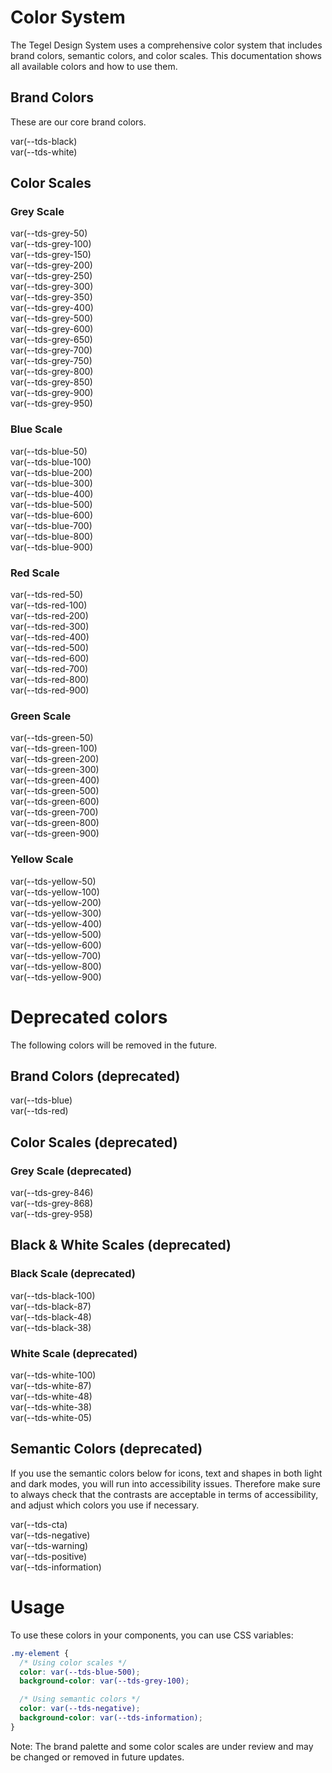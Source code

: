 
<Meta title="Foundations/Color System" />

<style>
{`
  .color-grid {
    display: flex;
    flex-direction: column;
    gap: 0px;
    margin-top: 48px;
    margin-bottom: 48px;
  }
  .color-item {
    display: flex;
    align-items: center;
    padding: 16px;
    color: white;
    min-height: 48px;
  }
  .color-item.light-text {
    color: #000;
  }
`}
</style>

# Color System

The Tegel Design System uses a comprehensive color system that includes brand colors, semantic colors, and color scales. This documentation shows all available colors and how to use them.

## Brand Colors

These are our core brand colors.

<div className="color-grid">
  <div className="color-item" style={{ backgroundColor: '#000' }}>var(--tds-black)</div>
  <div className="color-item light-text" style={{ backgroundColor: '#fff', border: '1px solid #e5e5e5' }}>var(--tds-white)</div>
</div>

## Color Scales

### Grey Scale
<div className="color-grid">
  <div className="color-item light-text" style={{ backgroundColor: '#f6f7f9' }}>var(--tds-grey-50)</div>
  <div className="color-item light-text" style={{ backgroundColor: '#edeff3' }}>var(--tds-grey-100)</div>
  <div className="color-item light-text" style={{ backgroundColor: '#e0e5eb' }}>var(--tds-grey-150)</div>
  <div className="color-item light-text" style={{ backgroundColor: '#d1d7e0' }}>var(--tds-grey-200)</div>
  <div className="color-item light-text" style={{ backgroundColor: '#b4becd' }}>var(--tds-grey-250)</div>
  <div className="color-item light-text" style={{ backgroundColor: '#93a2b7' }}>var(--tds-grey-300)</div>
  <div className="color-item light-text" style={{ backgroundColor: '#7e90a9' }}>var(--tds-grey-350)</div>
  <div className="color-item light-text" style={{ backgroundColor: '#6e829f' }}>var(--tds-grey-400)</div>
  <div className="color-item light-text" style={{ backgroundColor: '#5f728c' }}>var(--tds-grey-500)</div>
  <div className="color-item" style={{ backgroundColor: '#4e5e75' }}>var(--tds-grey-600)</div>
  <div className="color-item" style={{ backgroundColor: '#475467' }}>var(--tds-grey-650)</div>
  <div className="color-item" style={{ backgroundColor: '#3a4554' }}>var(--tds-grey-700)</div>
  <div className="color-item" style={{ backgroundColor: '#2d3643' }}>var(--tds-grey-750)</div>
  <div className="color-item" style={{ backgroundColor: '#242c37' }}>var(--tds-grey-800)</div>
  <div className="color-item" style={{ backgroundColor: '#1c222b' }}>var(--tds-grey-850)</div>
  <div className="color-item" style={{ backgroundColor: '#15181d' }}>var(--tds-grey-900)</div>
  <div className="color-item" style={{ backgroundColor: '#0b0c0f' }}>var(--tds-grey-950)</div>
</div>

### Blue Scale
<div className="color-grid">
  <div className="color-item light-text" style={{ backgroundColor: '#d8dde5' }}>var(--tds-blue-50)</div>
  <div className="color-item light-text" style={{ backgroundColor: '#bacde8' }}>var(--tds-blue-100)</div>
  <div className="color-item light-text" style={{ backgroundColor: '#87afe8' }}>var(--tds-blue-200)</div>
  <div className="color-item" style={{ backgroundColor: '#4a89f3' }}>var(--tds-blue-300)</div>
  <div className="color-item" style={{ backgroundColor: '#2a6ecf' }}>var(--tds-blue-400)</div>
  <div className="color-item" style={{ backgroundColor: '#2058a8' }}>var(--tds-blue-500)</div>
  <div className="color-item" style={{ backgroundColor: '#16417f' }}>var(--tds-blue-600)</div>
  <div className="color-item" style={{ backgroundColor: '#0f3263' }}>var(--tds-blue-700)</div>
  <div className="color-item" style={{ backgroundColor: '#041e42' }}>var(--tds-blue-800)</div>
  <div className="color-item" style={{ backgroundColor: '#001533' }}>var(--tds-blue-900)</div>
</div>

### Red Scale
<div className="color-grid">
  <div className="color-item light-text" style={{ backgroundColor: '#ffdfe3' }}>var(--tds-red-50)</div>
  <div className="color-item light-text" style={{ backgroundColor: '#ffb9b8' }}>var(--tds-red-100)</div>
  <div className="color-item light-text" style={{ backgroundColor: '#fc8a88' }}>var(--tds-red-200)</div>
  <div className="color-item light-text" style={{ backgroundColor: '#ea4851' }}>var(--tds-red-300)</div>
  <div className="color-item" style={{ backgroundColor: '#d1001b' }}>var(--tds-red-400)</div>
  <div className="color-item" style={{ backgroundColor: '#b20018' }}>var(--tds-red-500)</div>
  <div className="color-item" style={{ backgroundColor: '#8a0012' }}>var(--tds-red-600)</div>
  <div className="color-item" style={{ backgroundColor: '#6c0011' }}>var(--tds-red-700)</div>
  <div className="color-item" style={{ backgroundColor: '#480008' }}>var(--tds-red-800)</div>
  <div className="color-item" style={{ backgroundColor: '#350004' }}>var(--tds-red-900)</div>
</div>

### Green Scale
<div className="color-grid">
  <div className="color-item light-text" style={{ backgroundColor: '#d3eee7' }}>var(--tds-green-50)</div>
  <div className="color-item light-text" style={{ backgroundColor: '#9bd9c2' }}>var(--tds-green-100)</div>
  <div className="color-item light-text" style={{ backgroundColor: '#65bda5' }}>var(--tds-green-200)</div>
  <div className="color-item light-text" style={{ backgroundColor: '#009e7e' }}>var(--tds-green-300)</div>
  <div className="color-item" style={{ backgroundColor: '#008064' }}>var(--tds-green-400)</div>
  <div className="color-item" style={{ backgroundColor: '#00664f' }}>var(--tds-green-500)</div>
  <div className="color-item" style={{ backgroundColor: '#004c3b' }}>var(--tds-green-600)</div>
  <div className="color-item" style={{ backgroundColor: '#0a382e' }}>var(--tds-green-700)</div>
  <div className="color-item" style={{ backgroundColor: '#00251b' }}>var(--tds-green-800)</div>
  <div className="color-item" style={{ backgroundColor: '#001a12' }}>var(--tds-green-900)</div>
</div>

### Yellow Scale
<div className="color-grid">
  <div className="color-item light-text" style={{ backgroundColor: '#f9eec3' }}>var(--tds-yellow-50)</div>
  <div className="color-item light-text" style={{ backgroundColor: '#f8e596' }}>var(--tds-yellow-100)</div>
  <div className="color-item light-text" style={{ backgroundColor: '#f4d65d' }}>var(--tds-yellow-200)</div>
  <div className="color-item light-text" style={{ backgroundColor: '#f1c21b' }}>var(--tds-yellow-300)</div>
  <div className="color-item light-text" style={{ backgroundColor: '#eaad06' }}>var(--tds-yellow-400)</div>
  <div className="color-item" style={{ backgroundColor: '#b87c14' }}>var(--tds-yellow-500)</div>
  <div className="color-item" style={{ backgroundColor: '#975717' }}>var(--tds-yellow-600)</div>
  <div className="color-item" style={{ backgroundColor: '#6b3b10' }}>var(--tds-yellow-700)</div>
  <div className="color-item" style={{ backgroundColor: '#4d260a' }}>var(--tds-yellow-800)</div>
  <div className="color-item" style={{ backgroundColor: '#361b07' }}>var(--tds-yellow-900)</div>
</div>



# Deprecated colors
The following colors will be removed in the future.

## Brand Colors (deprecated)

<div className="color-grid">
  <div className="color-item" style={{ backgroundColor: '#041e42' }}>var(--tds-blue)</div>
  <div className="color-item" style={{ backgroundColor: '#8a0012' }}>var(--tds-red)</div>
</div>

## Color Scales (deprecated)

### Grey Scale (deprecated)

<div className="color-grid">
  <div className="color-item" style={{ backgroundColor: '#2b323d' }}>var(--tds-grey-846)</div>
  <div className="color-item" style={{ backgroundColor: '#242a33' }}>var(--tds-grey-868)</div>
  <div className="color-item" style={{ backgroundColor: '#0b0c0f' }}>var(--tds-grey-958)</div>
</div>


## Black & White Scales (deprecated)

### Black Scale (deprecated)
<div className="color-grid">
  <div className="color-item" style={{ backgroundColor: 'rgb(0 0 0 / 100%)' }}>var(--tds-black-100)</div>
  <div className="color-item" style={{ backgroundColor: 'rgb(0 0 0 / 87%)' }}>var(--tds-black-87)</div>
  <div className="color-item" style={{ backgroundColor: 'rgb(0 0 0 / 48%)' }}>var(--tds-black-48)</div>
  <div className="color-item" style={{ backgroundColor: 'rgb(0 0 0 / 38%)' }}>var(--tds-black-38)</div>
</div>

### White Scale (deprecated)
<div className="color-grid">
  <div className="color-item light-text" style={{ backgroundColor: 'rgb(255 255 255 / 100%)', border: '1px solid #e5e5e5' }}>var(--tds-white-100)</div>
  <div className="color-item light-text" style={{ backgroundColor: 'rgb(255 255 255 / 87%)', border: '1px solid #e5e5e5' }}>var(--tds-white-87)</div>
  <div className="color-item light-text" style={{ backgroundColor: 'rgb(255 255 255 / 48%)', border: '1px solid #e5e5e5' }}>var(--tds-white-48)</div>
  <div className="color-item light-text" style={{ backgroundColor: 'rgb(255 255 255 / 38%)', border: '1px solid #e5e5e5' }}>var(--tds-white-38)</div>
  <div className="color-item light-text" style={{ backgroundColor: 'rgb(255 255 255 / 5%)', border: '1px solid #e5e5e5' }}>var(--tds-white-05)</div>
</div>


## Semantic Colors (deprecated)
If you use the semantic colors below for icons, text and shapes in both light and dark modes, you will run into accessibility issues. Therefore make sure to always check that the contrasts are acceptable in terms of accessibility, and adjust which colors you use if necessary.

<div className="color-grid">
  <div className="color-item" style={{ backgroundColor: '#0f3263' }}>var(--tds-cta)</div>
  <div className="color-item" style={{ backgroundColor: '#ff2340' }}>var(--tds-negative)</div>
  <div className="color-item light-text" style={{ backgroundColor: '#f1c21b' }}>var(--tds-warning)</div>
  <div className="color-item" style={{ backgroundColor: '#1dab8b' }}>var(--tds-positive)</div>
  <div className="color-item" style={{ backgroundColor: '#2b70d3' }}>var(--tds-information)</div>
</div>

# Usage

To use these colors in your components, you can use CSS variables:

```css
.my-element {
  /* Using color scales */
  color: var(--tds-blue-500);
  background-color: var(--tds-grey-100);

  /* Using semantic colors */
  color: var(--tds-negative);
  background-color: var(--tds-information);
}
```

Note: The brand palette and some color scales are under review and may be changed or removed in future updates.
